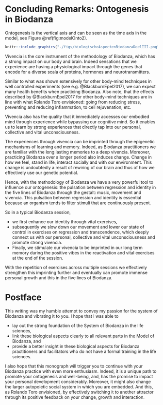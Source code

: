 # Concluding Remarks: Ontogenesis in Biodanza

Ontogenesis is the vertical axis and can be seen as the time axis in the model, see Figure \@ref(fig:modelOnto2).

```r
knitr::include_graphics("./figs/biologischeAspectenBiodanzaDeelIII.png")
```


Vivencia is the core instrument of the methodology of Biodanza, which has a strong impact on our body and brain. Indeed sensations that we experience are having a physiological impact through the genes that encode for a diverse scala of proteins, hormones and neurotransmitters. 

Similar to what was shown extensively for other body-mind techniques in well controlled experiments (see e.g. @BlackburnEpel2017), we can expect many health benefits when practicing Biodanza. Also note, that the effects described by @BlackburnEpel2017 for other body-mind techniques are in line with what Rolando Toro envisioned: going from reducing stress, preventing and reducing inflammation, to cell rejuvenation, etc.

Vivencia also has the quality that it immediately accesses our embodied mind through experience while bypassing our cognitive mind. So it enables us to learn by strong experiences that directly tap into our personal, collective and vital unconsciousness. 

The experiences through vivencia can be imprinted through the epigenetic mechanisms of learning and memory.  Indeed, as Biodanza practitioners we are familiar with the long lasting memories to a deep vivencia. Moreover, practicing Biodanza over a longer period also induces change.
Change in how we feel, stand in life, interact socially and with our environment. 
This change is undoubtedly a result of rewiring of our brain and thus of how we effectively use our genetic potential. 


Hence, with the methodology of Biodanza we have a very powerful tool to influence our ontogenesis: the pulsation between regression and identity in the five lines of Biodanza through the gestalt: music, movement and vivencia. 
This  pulsation between regression and identity is essential because an organism tends to filter stimuli that are continuously present. 

So in a typical Biodanza session,

- we first enhance our identity through vital exercises, 
- subsequently we slow down our movement and lower our state of control in exercises on regression and  transcendence, which deeply connect us with our personal, collective and vital unconsciousness  and promote strong vivencia. 
- Finally,  we stimulate our vivencia to be imprinted in our long term memory during the positive vibes in the reactivation and vital exercises at the end of the session. 

With the repetition of exercises across multiple sessions we effectively strengthen this imprinting further and eventually can promote immense personal growth and this in the five lines of Biodanza.

\newpage

# Postface {-}

This writing was my humble attempt to convey my passion for the system of Biodanza and vibrating it to you. I hope that I was able to 

- lay out the strong foundation of the System of Biodanza in the life sciences,
- link these biological aspects clearly to all relevant parts in the Model of Biodanza, and
- provide a better insight in these biological aspects for Biodanza practitioners and facilitators who do not have a formal training in the life sciences. 

I also hope that this monograph will trigger you to continue  with your Biodanza practice with even more enthusiasm. Indeed, it is a unique path to promote your ontogenesis and well-being, and, has the promise to impact your personal development considerably. Moreover, it might also change the larger autopoietic social system in which you are embedded. And this, as Rolando Toro envisioned, by effectively switching it to another attractor through its positive feedback on your change, growth and interaction.


